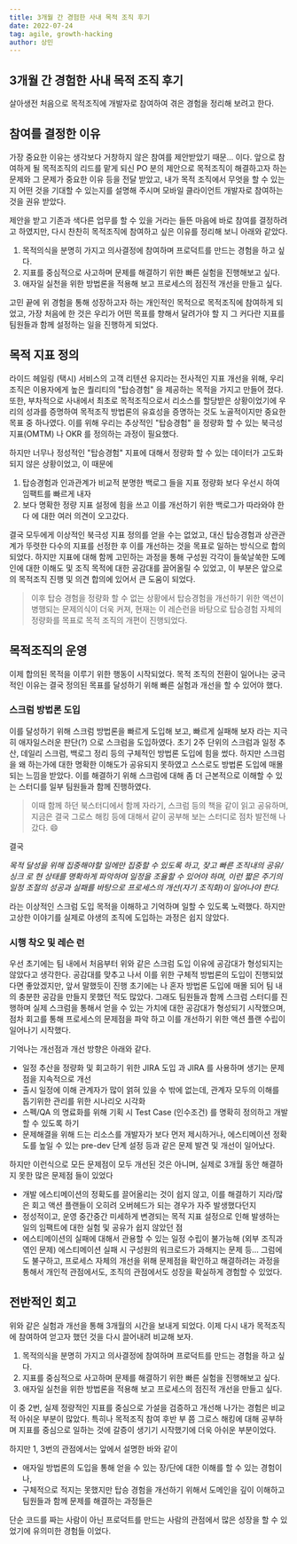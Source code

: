```yaml
---
title: 3개월 간 경험한 사내 목적 조직 후기
date: 2022-07-24
tag: agile, growth-hacking
author: 상민
---
```


## 3개월 간 경험한 사내 목적 조직 후기

살아생전 처음으로 목적조직에 개발자로 참여하여 겪은 경험을 정리해 보려고 한다.

## 참여를 결정한 이유
가장 중요한 이유는 생각보다 거창하지 않은 참여를 제안받았기 때문... 이다. 앞으로 참여하게 될 목적조직의 리드를 맡게 되신 PO 분의 제안으로
목적조직이 해결하고자 하는 문제와 그 문제가 중요한 이유 등을 전달 받았고, 내가 목적 조직에서 무엇을 할 수 있는지 어떤 것을 기대할 수 있는지를 설명해 주시며 모바일 클라이언트 개발자로 참여하는 것을 권유 받았다.

제안을 받고 기존과 색다른 업무를 할 수 있을 거라는 들뜬 마음에 바로 참여를 결정하려고 하였지만, 다시 찬찬히 목적조직에 참여하고 싶은 이유를 정리해 보니 아래와 같았다.

1. 목적의식을 분명히 가지고 의사결정에 참여하며 프로덕트를 만드는 경험을 하고 싶다.
2. 지표를 중심적으로 사고하며 문제를 해결하기 위한 빠른 실험을 진행해보고 싶다.
3. 애자일 실천을 위한 방법론을 적용해 보고 프로세스의 점진적 개선을 만들고 싶다.

고민 끝에 위 경험을 통해 성장하고자 하는 개인적인 목적으로 목적조직에 참여하게 되었고, 가장 처음에 한 것은 우리가 어떤 목표를 향해서 달려가야 할 지 그 커다란 지표를 팀원들과 함께 설정하는 일을 진행하게 되었다.

## 목적 지표 정의
라이드 헤일링 (택시) 서비스의 고객 리텐션 유지라는 전사적인 지표 개선을 위해, 우리 조직은 이용자에게 높은 퀄리티의 "탑승경험" 을 제공하는 목적을 가지고 만들어 졌다.
또한, 부차적으로 사내에서 최초로 목적조직으로서 리소스를 할당받은 상황이었기에 우리의 성과를 증명하여 목적조직 방법론의 유효성을 증명하는 것도 노골적이지만 중요한 목표 중 하나였다.
이를 위해 우리는 추상적인 "탑승경험" 을 정량화 할 수 있는 북극성 지표(OMTM) 나 OKR 를 정의하는 과정이 필요했다.

하지만 너무나 정성적인 "탑승경험" 지표에 대해서 정량화 할 수 있는 데이터가 고도화 되지 않은 상황이었고, 이 때문에
1. 탑승경험과 인과관계가 비교적 분명한 백로그 들을 지표 정량화 보다 우선시 하여 임팩트를 빠르게 내자
2. 보다 명확한 정량 지표 설정에 힘을 쓰고 이를 개선하기 위한 백로그가 따라와야 한다
에 대한 여러 의견이 오고갔다.

결국 모두에게 이상적인 북극성 지표 정의를 얻을 수는 없었고, 대신 탑승경험과 상관관계가 뚜렷한 다수의 지표를 선정한 후 이를 개선하는 것을 목표로 일하는 방식으로 합의되었다.
하지만 지표에 대해 함께 고민하는 과정을 통해 구성원 각각이 들쑥날쑥한 도메인에 대한 이해도 및 조직 목적에 대한 공감대를 끌어올릴 수 있었고, 이 부분은 앞으로의 목적조직 진행 및 의견 합의에 있어서 큰 도움이 되었다.

> 이후 탑승 경험을 정량화 할 수 없는 상황에서 탑승경험을 개선하기 위한 액션이 병행되는 문제의식이 더욱 커져, 현재는 이 레슨런을 바탕으로 탑승경험 자체의 정량화를 목표로 목적 조직의 개편이 진행되었다.

## 목적조직의 운영

이제 합의된 목적을 이루기 위한 행동이 시작되었다. 목적 조직의 전환이 일어나는 궁극적인 이유는 결국 정의된 목표를 달성하기 위해 빠른 실험과 개선을 할 수 있어야 했다.

### 스크럼 방법론 도입
이를 달성하기 위해 스크럼 방법론을 빠르게 도입해 보고, 빠르게 실패해 보자 라는 지극히 애자일스러운 판단(?) 으로 스크럼을 도입하였다.
초기 2주 단위의 스크럼과 일정 추산, 데일리 스크럼, 백로그 정리 등의 구체적인 방법론 도입에 힘을 썼다. 하지만 스크럼을 왜 하는가에 대한 명확한 이해도가 공유되지 못하였고 스스로도 방법론 도입에 매몰되는 느낌을 받았다.
이를 해결하기 위해 스크럼에 대해 좀 더 근본적으로 이해할 수 있는 스터디를 일부 팀원들과 함께 진행하였다.

> 이때 함께 하던 북스터디에서 함께 자라기, 스크럼 등의 책을 같이 읽고 공유하며, 지금은 결국 그로스 해킹 등에 대해서 같이 공부해 보는 스터디로 점차 발전해 나갔다. :smile:

결국

_목적 달성을 위해 집중해야할 일에만 집중할 수 있도록 하고, 잦고 빠른 조직내의 공유/싱크 로 현 상태를 명확하게 파악하여 일정을 조율할 수 있어야 하며, 이런 짧은 주기의 일정 조절의 성공과 실패를 바탕으로 프로세스의 개선(자기 조직화)이 일어나야 한다._

라는 이상적인 스크럼 도입 목적을 이해하고 기억하며 일할 수 있도록 노력했다. 하지만 고상한 이야기를 실제로 야생의 조직에 도입하는 과정은 쉽지 않았다.

### 시행 착오 및 레슨 런
우선 초기에는 팀 내에서 처음부터 위와 같은 스크럼 도입 이유에 공감대가 형성되지는 않았다고 생각한다. 공감대를 맞추고 나서 이를 위한 구체적 방법론의 도입이 진행되었다면 좋았겠지만, 앞서 말했듯이 진행 초기에는 나 혼자 방법론 도입에 매몰 되어 팀 내의 충분한 공감을 만들지 못했던 적도 많았다. 
그래도 팀원들과 함께 스크럼 스터디를 진행하며 실제 스크럼을 통해서 얻을 수 있는 가치에 대한 공감대가 형성되기 시작했으며, 점차 회고를 통해 프로세스의 문제점을 파악 하고 이를 개선하기 위한 액션 플랜 수립이 일어나기 시작했다.

기억나는 개선점과 개선 방향은 아래와 같다.
- 일정 추산을 정량화 및 회고하기 위한 JIRA 도입 과 JIRA 를 사용하며 생기는 문제점을 지속적으로 개선
- 출시 일정에 이해 관계자가 많이 얽혀 있을 수 밖에 없는데, 관계자 모두의 이해를 돕기위한 관리를 위한 시나리오 시각화
- 스펙/QA 의 명료화를 위해 기획 시 Test Case (인수조건) 를 명확히 정의하고 개발할 수 있도록 하기
- 문제해결을 위해 드는 리소스를 개발자가 보다 먼저 제시하거나, 에스티메이션 정확도를 높일 수 있는 pre-dev 단계 설정 
등과 같은 문제 발견 및 개선이 일어났다.

하지만 이런식으로 모든 문제점이 모두 개선된 것은 아니며, 실제로 3개월 동안 해결하지 못한 많은 문제점 들이 있었다
- 개발 에스티메이션의 정확도를 끌어올리는 것이 쉽지 않고, 이를 해결하기 지라/많은 회고 액션 플랜들이 오히려 오버헤드가 되는 경우가 자주 발생했다던지
- 정성적이고, 운영 중간중간 미세하게 변경되는 목적 지표 설정으로 인해 발생하는 일의 임팩트에 대한 실험 및 공유가 쉽지 않았던 점
- 에스티메이션의 실패에 대해서 관용할 수 있는 일정 수립이 불가능해 (외부 조직과 엮인 문제) 에스티메이션 실패 시 구성원의 워크로드가 과해지는 문제 등...
그럼에도 불구하고, 프로세스 자체의 개선을 위해 문제점을 확인하고 해결하려는 과정을 통해서 개인적 관점에서도, 조직의 관점에서도 성장을 확실하게 경험할 수 있었다.

## 전반적인 회고

위와 같은 실험과 개선을 통해 3개월의 시간을 보내게 되었다. 이제 다시 내가 목적조직에 참여하여 얻고자 했던 것을 다시 끌어내려 비교해 보자.

1. 목적의식을 분명히 가지고 의사결정에 참여하며 프로덕트를 만드는 경험을 하고 싶다.
2. 지표를 중심적으로 사고하며 문제를 해결하기 위한 빠른 실험을 진행해보고 싶다.
3. 애자일 실천을 위한 방법론을 적용해 보고 프로세스의 점진적 개선을 만들고 싶다.

이 중 2번, 실제 정량적인 지표를 중심으로 가설을 검증하고 개선해 나가는 경험은 비교적 아쉬운 부분이 많았다. 특히나 목적조직 참여 후반 부 쯤 그로스 해킹에 대해 공부하며 지표를 중심으로 일하는 것에 갈증이 생기기 시작했기에 더욱 아쉬운 부분이었다.

하지만 1, 3번의 관점에서는 앞에서 설명한 바와 같이

- 애자일 방법론의 도입을 통해 얻을 수 있는 장/단에 대한 이해를 할 수 있는 경험이나,
- 구체적으로 적지는 못했지만 탑승 경험을 개선하기 위해서 도메인을 깊이 이해하고 팀원들과 함께 문제를 해결하는 과정들은

단순 코드를 짜는 사람이 아닌 프로덕트를 만드는 사람의 관점에서 많은 성장을 할 수 있었기에 유의미한 경험들 이었다.
